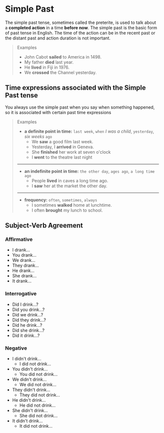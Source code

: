 # Simple Past

The simple past tense, sometimes called the preterite, is used to talk about a **completed action** in a time **before now**. The simple past is the basic form of past tense in English. The time of the action can be in the recent past or the distant past and action duration is not important.

> Examples
>
> - John Cabot **sailed** to America in 1498.
> - My father **died** last year.
> - He **lived** in Fiji in 1976.
> - We **crossed** the Channel yesterday.

## Time expressions associated with the Simple Past tense

You always use the simple past when you say when something happened, so it is associated with certain past time expressions

> Examples
>
> - **a definite point in time:** `last week`, `when` _I was a child_, `yesterday`, _six weeks_ `ago`
>   - We **saw** a good film last week.
>   - Yesterday, I **arrived** in Geneva.
>   - She **finished** her work at seven o'clock
>   - I **went** to the theatre last night
>
> ---
>
> - **an indefinite point in time:** `the other day`, `ages ago`, `a long time ago`
>   - People **lived** in caves a long time ago.
>   - I **saw** her at the market the other day.
>
> ---
>
> - **frequency:** `often`, `sometimes`, `always`
>   - I sometimes **walked** home at lunchtime.
>   - I often **brought** my lunch to school.

## Subject-Verb Agreement

### Affirmative

- I drank...
- You drank...
- We drank...
- They drank...
- He drank...
- She drank...
- It drank...

### Interrogative

- Did I drink...?
- Did you drink...?
- Did we drink...?
- Did they drink...?
- Did he drink...?
- Did she drink...?
- Did it drink...?

### Negative

- I didn't drink...
  - I did not drink...
- You didn't drink...
  - You did not drink...
- We didn't drink...
  - We did not drink...
- They didn't drink...
  - They did not drink...
- He didn't drink...
  - He did not drink...
- She didn't drink...
  - She did not drink...
- It didn't drink...
  - It did not drink...
